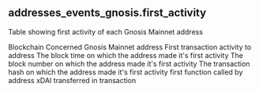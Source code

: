 ## addresses_events_gnosis.first_activity 
Table showing first activity of each Gnosis Mainnet address

<ParamField path="blockchain">
Blockchain
</ParamField>
<ParamField path="address">
Concerned Gnosis Mainnet address
</ParamField>
<ParamField path="first_activity_to">
First transaction activity to address
</ParamField>
<ParamField path="first_block_time">
The block time on which the address made it&#x27;s first activity
</ParamField>
<ParamField path="first_block_number">
The block number on which the address made it&#x27;s first activity
</ParamField>
<ParamField path="first_tx_hash">
The transaction hash on which the address made it&#x27;s first activity
</ParamField>
<ParamField path="first_function">
first function called by address
</ParamField>
<ParamField path="first_xdai_transferred">
xDAI transferred in transaction
</ParamField>

